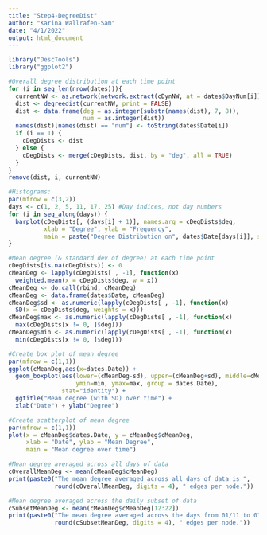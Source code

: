 ```yaml
---
title: "Step4-DegreeDist"
author: "Karina Wallrafen-Sam"
date: "4/1/2022"
output: html_document
---
```


```r
library("DescTools")
library("ggplot2")

#Overall degree distribution at each time point
for (i in seq_len(nrow(dates))){
  currentNW <- as.network(network.extract(cDynNW, at = dates$DayNum[i]))
  dist <- degreedist(currentNW, print = FALSE)
  dist <- data.frame(deg = as.integer(substr(names(dist), 7, 8)),
                     num = as.integer(dist))
  names(dist)[names(dist) == "num"] <- toString(dates$Date[i])
  if (i == 1) {
    cDegDists <- dist
  } else {
    cDegDists <- merge(cDegDists, dist, by = "deg", all = TRUE)
  }
}
remove(dist, i, currentNW)

#Histograms:
par(mfrow = c(3,2))
days <- c(1, 2, 5, 11, 17, 25) #Day indices, not day numbers
for (i in seq_along(days)) {
  barplot(cDegDists[, (days[i] + 1)], names.arg = cDegDists$deg, 
          xlab = "Degree", ylab = "Frequency", 
          main = paste("Degree Distribution on", dates$Date[days[i]], sep=" "))
}

#Mean degree (& standard dev of degree) at each time point
cDegDists[is.na(cDegDists)] <- 0 
cMeanDeg <- lapply(cDegDists[ , -1], function(x) 
  weighted.mean(x = cDegDists$deg, w = x))
cMeanDeg <- do.call(rbind, cMeanDeg)
cMeanDeg <- data.frame(dates$Date, cMeanDeg)
cMeanDeg$sd <- as.numeric(lapply(cDegDists[ , -1], function(x) 
  SD(x = cDegDists$deg, weights = x)))
cMeanDeg$max <- as.numeric(lapply(cDegDists[ , -1], function(x) 
  max(cDegDists[x != 0, ]$deg)))
cMeanDeg$min <- as.numeric(lapply(cDegDists[ , -1], function(x) 
  min(cDegDists[x != 0, ]$deg)))

#Create box plot of mean degree
par(mfrow = c(1,1))
ggplot(cMeanDeg,aes(x=dates.Date)) + 
  geom_boxplot(aes(lower=(cMeanDeg-sd), upper=(cMeanDeg+sd), middle=cMeanDeg, 
                   ymin=min, ymax=max, group = dates.Date), 
               stat="identity") + 
  ggtitle("Mean degree (with SD) over time") +
  xlab("Date") + ylab("Degree")

#Create scatterplot of mean degree
par(mfrow = c(1,1))
plot(x = cMeanDeg$dates.Date, y = cMeanDeg$cMeanDeg, 
     xlab = "Date", ylab = "Mean Degree",
     main = "Mean degree over time")

#Mean degree averaged across all days of data
cOverallMeanDeg <- mean(cMeanDeg$cMeanDeg)
print(paste0("The mean degree averaged across all days of data is ", 
             round(cOverallMeanDeg, digits = 4), " edges per node."))

#Mean degree averaged across the daily subset of data
cSubsetMeanDeg <- mean(cMeanDeg$cMeanDeg[12:22])
print(paste0("The mean degree averaged across the days from 01/11 to 01/21 is ", 
             round(cSubsetMeanDeg, digits = 4), " edges per node."))
```
